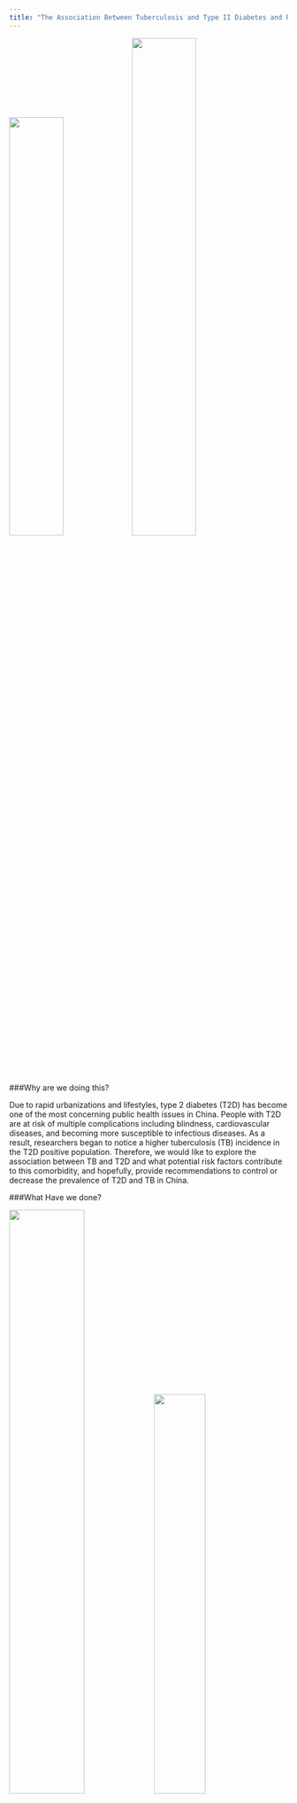 ```yaml
---
title: "The Association Between Tuberculosis and Type II Diabetes and Risk Factors in Shanghai, China"
---
```


<img src="./image/tb1.jpg" style="width:44%"><img src="./image/db1.png" style="width:48%">



###Why are we doing this? 

Due to rapid urbanizations and lifestyles, type 2 diabetes (T2D) has become one of the most concerning public health issues in China. People with T2D are at risk of multiple complications including blindness, cardiovascular diseases, and becoming more susceptible to infectious diseases. As a result, researchers began to notice a higher tuberculosis (TB) incidence in the T2D positive population. Therefore, we would like to explore the association between TB and T2D and what potential risk factors contribute to this comorbidity, and hopefully, provide recommendations to control or decrease the prevalence of T2D and TB in China.


###What Have we done?

<img src="./image/lab1.jpg" style="width:52%"><img src="./image/lab2.jpg" style="width:43%">

Someone write something here lol 


###What have we found? 

####Dana' map 
